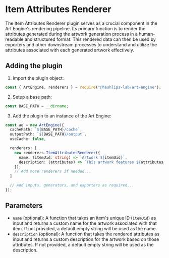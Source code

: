 
# Item Attributes Renderer

The Item Attributes Renderer plugin serves as a crucial component in the Art Engine's rendering pipeline. Its primary function is to render the attributes generated during the artwork generation process in a human-readable and structured format. This rendered data can then be used by exporters and other downstream processes to understand and utilize the attributes associated with each generated artwork effectively.

## Adding the plugin

1.  Import the plugin object:

```ts copy
const { ArtEngine, renderers } = require("@hashlips-lab/art-engine");
```

2. Setup a base path:

```ts copy
const BASE_PATH = __dirname;
```

3. Add the plugin to an instance of the Art Engine:

```ts copy
const ae = new ArtEngine({
  cachePath: `${BASE_PATH}/cache`,
  outputPath: `${BASE_PATH}/output`,
  useCache: false,

  renderers: [
    new renderers.ItemAttributesRenderer({
      name: (itemUid: string) => `Artwork ${itemUid}`,
      description: (attributes) => `This artwork features ${attributes["Color"]} colors.`,
    });
    // Add more renderers if needed...
  ]

  // Add inputs, generators, and exporters as required...
});
```

## Parameters

- `name` (optional): A function that takes an item's unique ID (`itemUid`) as input and returns a custom name for the artwork associated with that item. If not provided, a default empty string will be used as the name.
- `description` (optional): A function that takes the rendered attributes as input and returns a custom description for the artwork based on those attributes. If not provided, a default empty string will be used as the description.
